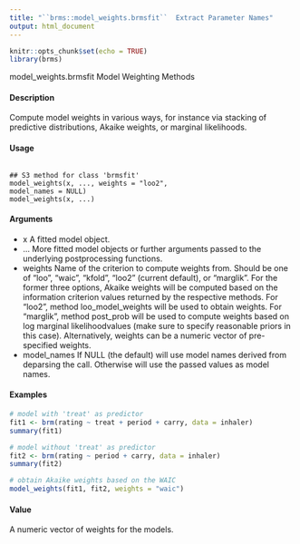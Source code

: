```yaml
---
title: "``brms::model_weights.brmsfit``  Extract Parameter Names"
output: html_document
---
```


```r
knitr::opts_chunk$set(echo = TRUE)
library(brms)
```

model_weights.brmsfit Model Weighting Methods

#### Description 

Compute model weights in various ways, for instance via stacking of predictive distributions,
Akaike weights, or marginal likelihoods.

#### Usage

<pre><code>
## S3 method for class 'brmsfit'
model_weights(x, ..., weights = "loo2",
model_names = NULL)
model_weights(x, ...)
</code></pre>

#### Arguments
* x A fitted model object.
* ... More fitted model objects or further arguments passed to the underlying postprocessing functions.
* weights Name of the criterion to compute weights from. Should be one of "loo", "waic", "kfold", "loo2" (current default), or "marglik". For the former three options, Akaike weights will be computed based on the information criterion values returned by the respective methods. For "loo2", method loo_model_weights will be used to obtain weights. For "marglik", method post_prob will be used
to compute weights based on log marginal likelihoodvalues (make sure to specify reasonable priors in this case). Alternatively, weights can be a numeric vector of pre-specified weights.
* model_names If NULL (the default) will use model names derived from deparsing the call. Otherwise will use the passed values as model names.


#### Examples

```r
# model with 'treat' as predictor
fit1 <- brm(rating ~ treat + period + carry, data = inhaler)
summary(fit1)
```
```r
# model without 'treat' as predictor
fit2 <- brm(rating ~ period + carry, data = inhaler)
summary(fit2)
```
```r
# obtain Akaike weights based on the WAIC
model_weights(fit1, fit2, weights = "waic")
```


#### Value

A numeric vector of weights for the models.

